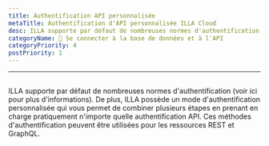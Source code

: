 ```yaml
---
title: Authentification API personnalisée
metaTitle: Authentification d'API personnalisée ILLA Cloud
desc: ILLA supporte par défaut de nombreuses normes d'authentification
categoryName: 📲 Se connecter à la base de données et à l'API
categoryPriority: 4
postPriority: 1
---
```


* * *

## <Heading hidden>Authentification API personnalisée</Heading>

ILLA supporte par défaut de nombreuses normes d'authentification (voir ici pour plus d'informations). 
De plus, ILLA possède un mode d'authentification personnalisée qui vous permet de combiner plusieurs étapes en prenant en charge pratiquement n'importe quelle authentification API. 
Ces méthodes d'authentification peuvent être utilisées pour les ressources REST et GraphQL.
